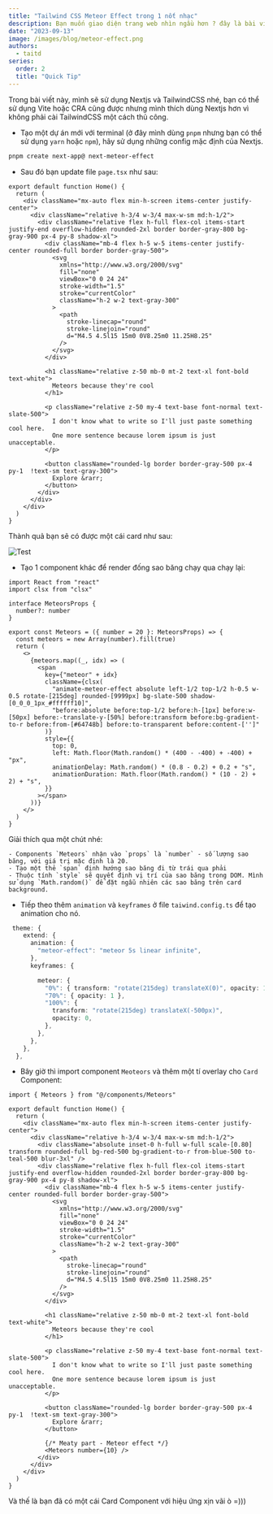 ```yaml
---
title: "Tailwind CSS Meteor Effect trong 1 nốt nhạc"
description: Bạn muốn giao diện trang web nhìn ngầu hơn ? đây là bài viết dành cho bạn 👌👌👌
date: "2023-09-13"
image: /images/blog/meteor-effect.png
authors:
  - taitd
series:
  order: 2
  title: "Quick Tip"
---
```


Trong bài viết này, mình sẽ sử dụng Nextjs và TailwindCSS nhé, bạn có thể sử dụng Vite hoặc CRA cũng được nhưng mình thích dùng Nextjs hơn vì không phải cài TailwindCSS một cách thủ công.

- Tạo một dự án mới với terminal (ở đây mình dùng `pnpm` nhưng bạn có thể sử dụng `yarn` hoặc `npm`), hãy sử dụng những config mặc định của Nextjs.

```sh
pnpm create next-app@ next-meteor-effect
```

- Sau đó bạn update file `page.tsx` như sau:

```tsx showLineNumbers
export default function Home() {
  return (
    <div className="mx-auto flex min-h-screen items-center justify-center">
      <div className="relative h-3/4 w-3/4 max-w-sm md:h-1/2">
        <div className="relative flex h-full flex-col items-start  justify-end overflow-hidden rounded-2xl border border-gray-800 bg-gray-900 px-4 py-8 shadow-xl">
          <div className="mb-4 flex h-5 w-5 items-center justify-center rounded-full border border-gray-500">
            <svg
              xmlns="http://www.w3.org/2000/svg"
              fill="none"
              viewBox="0 0 24 24"
              stroke-width="1.5"
              stroke="currentColor"
              className="h-2 w-2 text-gray-300"
            >
              <path
                stroke-linecap="round"
                stroke-linejoin="round"
                d="M4.5 4.5l15 15m0 0V8.25m0 11.25H8.25"
              />
            </svg>
          </div>

          <h1 className="relative z-50 mb-0 mt-2 text-xl font-bold text-white">
            Meteors because they're cool
          </h1>

          <p className="relative z-50 my-4 text-base font-normal text-slate-500">
            I don't know what to write so I'll just paste something cool here.
            One more sentence because lorem ipsum is just unacceptable.
          </p>

          <button className="rounded-lg border border-gray-500 px-4 py-1  !text-sm text-gray-300">
            Explore &rarr;
          </button>
        </div>
      </div>
    </div>
  )
}
```

Thành quả bạn sẽ có được một cái card như sau:

![Test](https://res.cloudinary.com/dffmwnljn/image/upload/v1692035735/Pasted_image_20230814215703_ggwsuh.png)

- Tạo 1 component khác để render đống sao băng chạy qua chạy lại:

```tsx showLineNumbers
import React from "react"
import clsx from "clsx"

interface MeteorsProps {
  number?: number
}

export const Meteors = ({ number = 20 }: MeteorsProps) => {
  const meteors = new Array(number).fill(true)
  return (
    <>
      {meteors.map((_, idx) => (
        <span
          key={"meteor" + idx}
          className={clsx(
            "animate-meteor-effect absolute left-1/2 top-1/2 h-0.5 w-0.5 rotate-[215deg] rounded-[9999px] bg-slate-500 shadow-[0_0_0_1px_#ffffff10]",
            "before:absolute before:top-1/2 before:h-[1px] before:w-[50px] before:-translate-y-[50%] before:transform before:bg-gradient-to-r before:from-[#64748b] before:to-transparent before:content-['']"
          )}
          style={{
            top: 0,
            left: Math.floor(Math.random() * (400 - -400) + -400) + "px",
            animationDelay: Math.random() * (0.8 - 0.2) + 0.2 + "s",
            animationDuration: Math.floor(Math.random() * (10 - 2) + 2) + "s",
          }}
        ></span>
      ))}
    </>
  )
}
```

Giải thích qua một chút nhé:

    - Components `Meteors` nhận vào `props` là `number` - số lượng sao băng, với giá trị mặc định là 20.
    - Tạo một thẻ `span` định hướng sao băng đi từ trái qua phải
    - Thuộc tính `style` sẽ quyết định vị trí của sao băng trong DOM. Mình sử dụng `Math.random()` để đặt ngẫu nhiên các sao băng trên card background.

- Tiếp theo thêm `animation` và `keyframes` ở file `taiwind.config.ts` để tạo animation cho nó.

```ts showLineNumbers
 theme: {
    extend: {
      animation: {
        "meteor-effect": "meteor 5s linear infinite",
      },
      keyframes: {

        meteor: {
          "0%": { transform: "rotate(215deg) translateX(0)", opacity: 1 },
          "70%": { opacity: 1 },
          "100%": {
            transform: "rotate(215deg) translateX(-500px)",
            opacity: 0,
          },
        },
      },
    },
  },
```

- Bây giờ thì import component `Meoteors` và thêm một tí overlay cho `Card` Component:

```tsx showLineNumbers {7, 40}
import { Meteors } from "@/components/Meteors"

export default function Home() {
  return (
    <div className="mx-auto flex min-h-screen items-center justify-center">
      <div className="relative h-3/4 w-3/4 max-w-sm md:h-1/2">
        <div className="absolute inset-0 h-full w-full scale-[0.80] transform rounded-full bg-red-500 bg-gradient-to-r from-blue-500 to-teal-500 blur-3xl" />
        <div className="relative flex h-full flex-col items-start  justify-end overflow-hidden rounded-2xl border border-gray-800 bg-gray-900 px-4 py-8 shadow-xl">
          <div className="mb-4 flex h-5 w-5 items-center justify-center rounded-full border border-gray-500">
            <svg
              xmlns="http://www.w3.org/2000/svg"
              fill="none"
              viewBox="0 0 24 24"
              stroke-width="1.5"
              stroke="currentColor"
              className="h-2 w-2 text-gray-300"
            >
              <path
                stroke-linecap="round"
                stroke-linejoin="round"
                d="M4.5 4.5l15 15m0 0V8.25m0 11.25H8.25"
              />
            </svg>
          </div>

          <h1 className="relative z-50 mb-0 mt-2 text-xl font-bold text-white">
            Meteors because they're cool
          </h1>

          <p className="relative z-50 my-4 text-base font-normal text-slate-500">
            I don't know what to write so I'll just paste something cool here.
            One more sentence because lorem ipsum is just unacceptable.
          </p>

          <button className="rounded-lg border border-gray-500 px-4 py-1  !text-sm text-gray-300">
            Explore &rarr;
          </button>

          {/* Meaty part - Meteor effect */}
          <Meteors number={10} />
        </div>
      </div>
    </div>
  )
}
```

Và thế là bạn đã có một cái Card Component với hiệu ứng xịn vãi ò =)))
